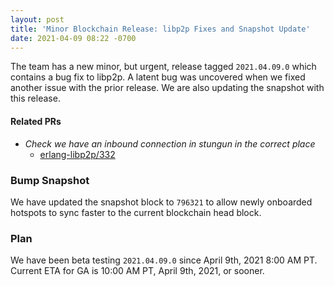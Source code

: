 ```yaml
---
layout: post
title: 'Minor Blockchain Release: libp2p Fixes and Snapshot Update'
date: 2021-04-09 08:22 -0700
---
```


The team has a new minor, but urgent, release tagged `2021.04.09.0` which contains a bug fix to
libp2p. A latent bug was uncovered when we fixed another issue with the prior release. We are also
updating the snapshot with this release.

#### Related PRs

- _Check we have an inbound connection in stungun in the correct place_
  - [erlang-libp2p/332](https://github.com/helium/erlang-libp2p/pull/332)

### Bump Snapshot

We have updated the snapshot block to `796321` to allow newly onboarded hotspots to sync faster to
the current blockchain head block.

### Plan

We have been beta testing `2021.04.09.0` since April 9th, 2021 8:00 AM PT. Current ETA for GA is
10:00 AM PT, April 9th, 2021, or sooner.
